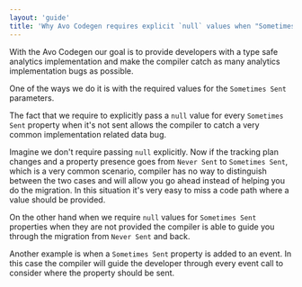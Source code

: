 ```yaml
---
layout: 'guide'
title: 'Why Avo Codegen requires explicit `null` values when "Sometimes Sent" property is not sent'
---
```



With the Avo Codegen our goal is to provide developers with a type safe analytics implementation and make the compiler catch as many analytics implementation bugs as possible.

One of the ways we do it is with the required values for the `Sometimes Sent` parameters.

The fact that we require to explicitly pass a `null` value for every `Sometimes Sent` property when it's not sent allows the compiler to catch a very common implementation related data bug.

Imagine we don't require passing `null` explicitly. Now if the tracking plan changes and a property presence goes from `Never Sent` to `Sometimes Sent`, which is a very common scenario, compiler has no way to distinguish between the two cases and will allow you go ahead instead of helping you do the migration. In this situation it's very easy to miss a code path where a value should be provided.

On the other hand when we require `null` values for `Sometimes Sent` properties when they are not provided the compiler is able to guide you through the migration from `Never Sent` and back.

Another example is when a `Sometimes Sent` property is added to an event. In this case the compiler will guide the developer through every event call to consider where the property should be sent.
